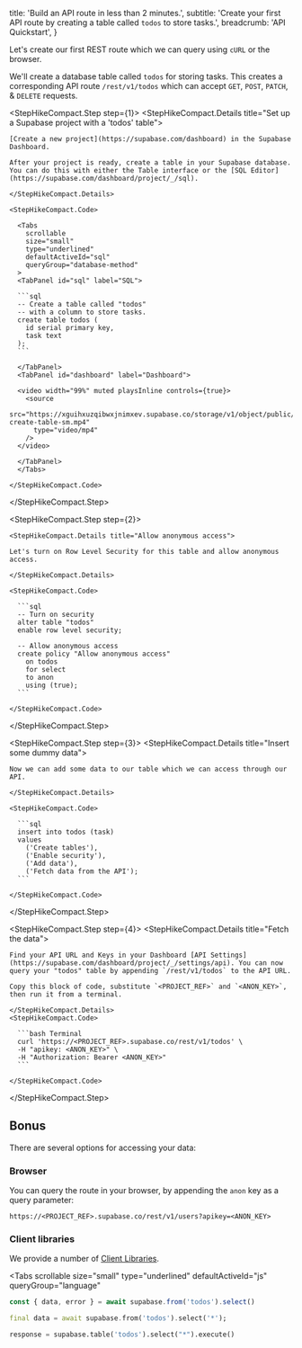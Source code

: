 
  title: 'Build an API route in less than 2 minutes.',
  subtitle: 'Create your first API route by creating a table called `todos` to store tasks.',
  breadcrumb: 'API Quickstart',
}

Let's create our first REST route which we can query using `cURL` or the browser.

We'll create a database table called `todos` for storing tasks. This creates a corresponding API route `/rest/v1/todos` which can accept `GET`, `POST`, `PATCH`, & `DELETE` requests.

<StepHikeCompact>

  <StepHikeCompact.Step step={1}>
    <StepHikeCompact.Details title="Set up a Supabase project with a 'todos' table">

    [Create a new project](https://supabase.com/dashboard) in the Supabase Dashboard.

    After your project is ready, create a table in your Supabase database. You can do this with either the Table interface or the [SQL Editor](https://supabase.com/dashboard/project/_/sql).

    </StepHikeCompact.Details>

    <StepHikeCompact.Code>

      <Tabs
        scrollable
        size="small"
        type="underlined"
        defaultActiveId="sql"
        queryGroup="database-method"
      >
      <TabPanel id="sql" label="SQL">

      ```sql
      -- Create a table called "todos"
      -- with a column to store tasks.
      create table todos (
        id serial primary key,
        task text
      );
      ```

      </TabPanel>
      <TabPanel id="dashboard" label="Dashboard">

      <video width="99%" muted playsInline controls={true}>
        <source
          src="https://xguihxuzqibwxjnimxev.supabase.co/storage/v1/object/public/videos/docs/api/api-create-table-sm.mp4"
          type="video/mp4"
        />
      </video>

      </TabPanel>
      </Tabs>

    </StepHikeCompact.Code>

  </StepHikeCompact.Step>

  <StepHikeCompact.Step step={2}>

    <StepHikeCompact.Details title="Allow anonymous access">

    Let's turn on Row Level Security for this table and allow anonymous access.

    </StepHikeCompact.Details>

    <StepHikeCompact.Code>

      ```sql
      -- Turn on security
      alter table "todos"
      enable row level security;

      -- Allow anonymous access
      create policy "Allow anonymous access"
        on todos
        for select
        to anon
        using (true);
      ```

    </StepHikeCompact.Code>

  </StepHikeCompact.Step>

  <StepHikeCompact.Step step={3}>
    <StepHikeCompact.Details title="Insert some dummy data">

    Now we can add some data to our table which we can access through our API.

    </StepHikeCompact.Details>

    <StepHikeCompact.Code>

      ```sql
      insert into todos (task)
      values
        ('Create tables'),
        ('Enable security'),
        ('Add data'),
        ('Fetch data from the API');
      ```

    </StepHikeCompact.Code>

  </StepHikeCompact.Step>

  <StepHikeCompact.Step step={4}>
    <StepHikeCompact.Details title="Fetch the data">

    Find your API URL and Keys in your Dashboard [API Settings](https://supabase.com/dashboard/project/_/settings/api). You can now query your "todos" table by appending `/rest/v1/todos` to the API URL.

    Copy this block of code, substitute `<PROJECT_REF>` and `<ANON_KEY>`, then run it from a terminal.

    </StepHikeCompact.Details>
    <StepHikeCompact.Code>

      ```bash Terminal
      curl 'https://<PROJECT_REF>.supabase.co/rest/v1/todos' \
      -H "apikey: <ANON_KEY>" \
      -H "Authorization: Bearer <ANON_KEY>"
      ```

    </StepHikeCompact.Code>

  </StepHikeCompact.Step>

</StepHikeCompact>

## Bonus

There are several options for accessing your data:

### Browser

You can query the route in your browser, by appending the `anon` key as a query parameter:

`https://<PROJECT_REF>.supabase.co/rest/v1/users?apikey=<ANON_KEY>`

### Client libraries

We provide a number of [Client Libraries](https://github.com/supabase/supabase#client-libraries).

<Tabs
  scrollable
  size="small"
  type="underlined"
  defaultActiveId="js"
  queryGroup="language"
>
<TabPanel id="js" label="JavaScript">

```js
const { data, error } = await supabase.from('todos').select()
```

</TabPanel>
<TabPanel id="dart" label="Dart">

```dart
final data = await supabase.from('todos').select('*');
```

</TabPanel>
<TabPanel id="python" label="Python">

```python
response = supabase.table('todos').select("*").execute()
```

</TabPanel>
</Tabs>


